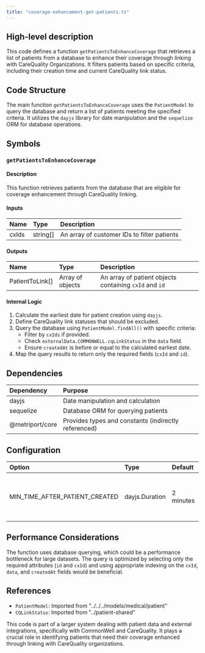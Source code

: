 ```yaml
---
title: "coverage-enhancement-get-patients.ts"
---
```


## High-level description
This code defines a function `getPatientsToEnhanceCoverage` that retrieves a list of patients from a database to enhance their coverage through linking with CareQuality Organizations. It filters patients based on specific criteria, including their creation time and current CareQuality link status.

## Code Structure
The main function `getPatientsToEnhanceCoverage` uses the `PatientModel` to query the database and return a list of patients meeting the specified criteria. It utilizes the `dayjs` library for date manipulation and the `sequelize` ORM for database operations.

## Symbols

### `getPatientsToEnhanceCoverage`
#### Description
This function retrieves patients from the database that are eligible for coverage enhancement through CareQuality linking.

#### Inputs
| Name | Type | Description |
|:-----|:-----|:------------|
| cxIds | string[] | An array of customer IDs to filter patients |

#### Outputs
| Name | Type | Description |
|:-----|:-----|:------------|
| PatientToLink[] | Array of objects | An array of patient objects containing `cxId` and `id` |

#### Internal Logic
1. Calculate the earliest date for patient creation using `dayjs`.
2. Define CareQuality link statuses that should be excluded.
3. Query the database using `PatientModel.findAll()` with specific criteria:
   - Filter by `cxIds` if provided.
   - Check `externalData.COMMONWELL.cqLinkStatus` in the `data` field.
   - Ensure `createdAt` is before or equal to the calculated earliest date.
4. Map the query results to return only the required fields (`cxId` and `id`).

## Dependencies
| Dependency | Purpose |
|:-----------|:--------|
| dayjs | Date manipulation and calculation |
| sequelize | Database ORM for querying patients |
| @metriport/core | Provides types and constants (indirectly referenced) |

## Configuration
| Option | Type | Default | Description |
|:-------|:-----|:--------|:------------|
| MIN_TIME_AFTER_PATIENT_CREATED | dayjs.Duration | 2 minutes | Minimum time after patient creation before processing |

## Performance Considerations
The function uses database querying, which could be a performance bottleneck for large datasets. The query is optimized by selecting only the required attributes (`id` and `cxId`) and using appropriate indexing on the `cxId`, `data`, and `createdAt` fields would be beneficial.

## References
- `PatientModel`: Imported from "../../../models/medical/patient"
- `CQLinkStatus`: Imported from "../patient-shared"

This code is part of a larger system dealing with patient data and external integrations, specifically with CommonWell and CareQuality. It plays a crucial role in identifying patients that need their coverage enhanced through linking with CareQuality organizations.